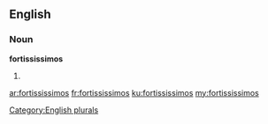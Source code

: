 ==English==

===Noun===
'''fortississimos'''

# {{plural of|[[fortississimo]]}}

[[Category:English plurals]]

[[ar:fortississimos]]
[[fr:fortississimos]]
[[ku:fortississimos]]
[[my:fortississimos]]